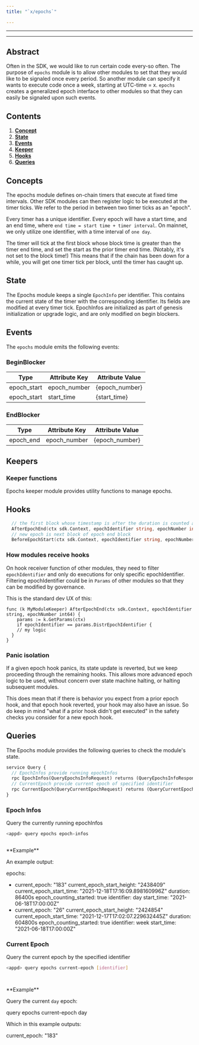 ```yaml
---
title: "`x/epochs`"

---
```


---

---

## Abstract

Often in the SDK, we would like to run certain code every-so often. The
purpose of `epochs` module is to allow other modules to set that they
would like to be signaled once every period. So another module can
specify it wants to execute code once a week, starting at UTC-time = x.
`epochs` creates a generalized epoch interface to other modules so that
they can easily be signaled upon such events.

## Contents

1. **[Concept](#concepts)**
2. **[State](#state)**
3. **[Events](#events)**
4. **[Keeper](#keepers)**
5. **[Hooks](#hooks)**
6. **[Queries](#queries)**

## Concepts

The epochs module defines on-chain timers that execute at fixed time intervals.
Other SDK modules can then register logic to be executed at the timer ticks.
We refer to the period in between two timer ticks as an "epoch".

Every timer has a unique identifier.
Every epoch will have a start time, and an end time, where `end time = start time + timer interval`.
On mainnet, we only utilize one identifier, with a time interval of `one day`.

The timer will tick at the first block whose block time is greater than the timer end time,
and set the start as the prior timer end time. (Notably, it's not set to the block time!)
This means that if the chain has been down for a while, you will get one timer tick per block,
until the timer has caught up.

## State

The Epochs module keeps a single `EpochInfo` per identifier.
This contains the current state of the timer with the corresponding identifier.
Its fields are modified at every timer tick.
EpochInfos are initialized as part of genesis initialization or upgrade logic,
and are only modified on begin blockers.

## Events

The `epochs` module emits the following events:

### BeginBlocker

| Type        | Attribute Key | Attribute Value |
| ----------- | ------------- | --------------- |
| epoch_start | epoch_number  | {epoch_number}  |
| epoch_start | start_time    | {start_time}    |

### EndBlocker

| Type      | Attribute Key | Attribute Value |
| --------- | ------------- | --------------- |
| epoch_end | epoch_number  | {epoch_number}  |

## Keepers

### Keeper functions

Epochs keeper module provides utility functions to manage epochs.

## Hooks

```go
  // the first block whose timestamp is after the duration is counted as the end of the epoch
  AfterEpochEnd(ctx sdk.Context, epochIdentifier string, epochNumber int64)
  // new epoch is next block of epoch end block
  BeforeEpochStart(ctx sdk.Context, epochIdentifier string, epochNumber int64)
```

### How modules receive hooks

On hook receiver function of other modules, they need to filter
`epochIdentifier` and only do executions for only specific
epochIdentifier. Filtering epochIdentifier could be in `Params` of other
modules so that they can be modified by governance.

This is the standard dev UX of this:

```golang
func (k MyModuleKeeper) AfterEpochEnd(ctx sdk.Context, epochIdentifier string, epochNumber int64) {
    params := k.GetParams(ctx)
    if epochIdentifier == params.DistrEpochIdentifier {
    // my logic
  }
}
```

### Panic isolation

If a given epoch hook panics, its state update is reverted, but we keep
proceeding through the remaining hooks. This allows more advanced epoch
logic to be used, without concern over state machine halting, or halting
subsequent modules.

This does mean that if there is behavior you expect from a prior epoch
hook, and that epoch hook reverted, your hook may also have an issue. So
do keep in mind "what if a prior hook didn't get executed" in the safety
checks you consider for a new epoch hook.

## Queries

The Epochs module provides the following queries to check the module's state.

```protobuf
service Query {
  // EpochInfos provide running epochInfos
  rpc EpochInfos(QueryEpochsInfoRequest) returns (QueryEpochsInfoResponse) {}
  // CurrentEpoch provide current epoch of specified identifier
  rpc CurrentEpoch(QueryCurrentEpochRequest) returns (QueryCurrentEpochResponse) {}
}
```

### Epoch Infos

Query the currently running epochInfos

```sh
<appd> query epochs epoch-infos
```

```sh
```
<Info>
**Example**

An example output:

epochs:
- current_epoch: "183"
  current_epoch_start_height: "2438409"
  current_epoch_start_time: "2021-12-18T17:16:09.898160996Z"
  duration: 86400s
  epoch_counting_started: true
  identifier: day
  start_time: "2021-06-18T17:00:00Z"
- current_epoch: "26"
  current_epoch_start_height: "2424854"
  current_epoch_start_time: "2021-12-17T17:02:07.229632445Z"
  duration: 604800s
  epoch_counting_started: true
  identifier: week
  start_time: "2021-06-18T17:00:00Z"

</Info>

### Current Epoch

Query the current epoch by the specified identifier

```sh
<appd> query epochs current-epoch [identifier]
```

```sh
```
```sh
```
<Info>
**Example**

Query the current `day` epoch:

<appd> query epochs current-epoch day

Which in this example outputs:

current_epoch: "183"

</Info>
